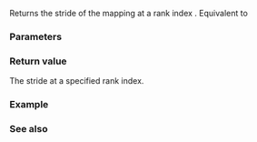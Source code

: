 {{cpp/container/mdspan/layout_stride/mapping/title|stride}}
{{cpp/container/mdspan/layout_stride/mapping/navbar}}
{{ddcl|since=c++23|
constexpr index_type stride(rank_type i) const noexcept;
}}
Returns the stride of the mapping at a rank index {{c|i}}. Equivalent to {{c|return strides_[i];}}

===Parameters===
{{par begin}}
{{par|i|a rank index in the range {{range|0|rank_}}}}
{{par end}}

===Return value===
The stride at a specified rank index.

===Example===
{{example}}

===See also===
{{dsc begin}}
{{dsc inc|cpp/container/mdspan/layout_mapping/dsc strides|layout_stride}}
{{dsc inc|cpp/container/mdspan/dsc stride}}
{{dsc end}}

{{langlinks|de|es|ja|ru|zh}}